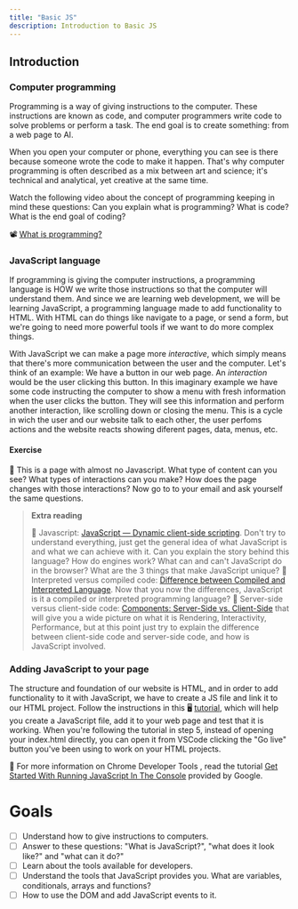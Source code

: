 ```yaml
---
title: "Basic JS"
description: Introduction to Basic JS
---
```


## Introduction

### Computer programming

Programming is a way of giving instructions to the computer. These instructions are known as code, and computer programmers write code to solve problems or perform a task. The end goal is to create something: from a web page to AI.

When you open your computer or phone, everything you can see is there because someone wrote the code to make it happen. That's why computer programming is often described as a mix between art and science; it's technical and analytical, yet creative at the same time.

Watch the following video about the concept of programming keeping in mind these questions: Can you explain what is programming? What is code? What is the end goal of coding?

📽️ [What is programming?](https://www.youtube.com/embed/FCMxA3m_Imc)

### JavaScript language

If programming is giving the computer instructions, a programming language is HOW we write those instructions so that the computer will understand them. And since we are learning web development, we will be learning JavaScript, a programming language made to add functionality to HTML. With HTML can do things like navigate to a page, or send a form, but we're going to need more powerful tools if we want to do more complex things.

With JavaScript we can make a page more _interactive_, which simply means that there's more communication between the user and the computer. Let's think of an example: We have a button in our web page. An _interaction_ would be the user clicking this button. In this imaginary example we have some code instructing the computer to show a menu with fresh information when the user clicks the button. They will see this information and perform another interaction, like scrolling down or closing the menu. This is a cycle in wich the user and our website talk to each other, the user perfoms actions and the website reacts showing diferent pages, data, menus, etc.

#### Exercise

📖 This is a page with almost no Javascript. What type of content can you see? What types of interactions can you make? How does the page changes with those interactions? Now go to to your email and ask yourself the same questions.

> **Extra reading**
>
> 📖 Javascript: [JavaScript — Dynamic client-side scripting](https://javascript.info/intro). Don't try to understand everything, just get the general idea of what JavaScript is and what we can achieve with it. Can you explain the story behind this language? How do engines work? What can and can't JavaScript do in the browser? What are the 3 things that make JavaScript unique?
> 📖 Interpreted versus compiled code: [Difference between Compiled and Interpreted Language](https://www.geeksforgeeks.org/difference-between-compiled-and-interpreted-language/). Now that you now the differences, JavaScript is it a compiled or interpreted programming language?
> 📖 Server-side versus client-side code: [Components: Server-Side vs. Client-Side](https://css-tricks.com/components-server-side-vs-client-side/) that will give you a wide picture on what it is Rendering, Interactivity, Performance, but at this point just try to explain the difference between client-side code and server-side code, and how is JavaScript involved.

### Adding JavaScript to your page

The structure and foundation of our website is HTML, and in order to add functionality to it with JavaScript, we have to create a JS file and link it to our HTML project. Follow the instructions in this 🖥 [tutorial](https://medium.com/@tanya/add-javascript-to-a-web-page-46b192017c0e), which will help you create a JavaScript file, add it to your web page and test that it is working. When you're following the tutorial in step 5, instead of opening your index.html directly, you can open it from VSCode clicking the "Go live" button you've been using to work on your HTML projects.

📖 For more information on Chrome Developer Tools , read the tutorial [Get Started With Running JavaScript In The Console](https://developers.google.com/web/tools/chrome-devtools/console/javascript) provided by Google.

# Goals

-   [ ] Understand how to give instructions to computers.
-   [ ] Answer to these questions: "What is JavaScript?", "what does it look like?" and "what can it do?"
-   [ ] Learn about the tools available for developers.
-   [ ] Understand the tools that JavaScript provides you. What are variables, conditionals, arrays and functions?
-   [ ] How to use the DOM and add JavaScript events to it.
